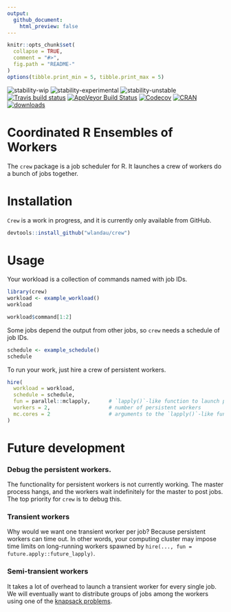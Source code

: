 ```yaml
---
output:
  github_document:
    html_preview: false
---
```


<!-- README.md is generated from README.Rmd. Please edit that file -->

```r
knitr::opts_chunk$set(
  collapse = TRUE,
  comment = "#>",
  fig.path = "README-"
)
options(tibble.print_min = 5, tibble.print_max = 5)
```


![stability-wip](https://img.shields.io/badge/stability-work_in_progress-lightgrey.svg)
![stability-experimental](https://img.shields.io/badge/stability-experimental-orange.svg)
![stability-unstable](https://img.shields.io/badge/stability-unstable-yellow.svg) <br>
[![Travis build status](https://travis-ci.org/wlandau/crew.svg?branch=master)](https://travis-ci.org/wlandau/crew)
[![AppVeyor Build Status](https://ci.appveyor.com/api/projects/status/github//wlandau/crew/?branch=master&svg=true)](https://ci.appveyor.com/project/wlandau/crew)
[![Codecov](https://codecov.io/github/wlandau/crew/coverage.svg?branch=master)](https://codecov.io/github/wlandau/crew?branch=master)
[![CRAN](http://www.r-pkg.org/badges/version/crew)](http://cran.r-project.org/package=crew) [![downloads](http://cranlogs.r-pkg.org/badges/crew)](http://cran.rstudio.com/package=crew)


# Coordinated R Ensembles of Workers

The `crew` package is a job scheduler for R. It launches a crew of workers do a bunch of jobs together.

# Installation

`Crew` is a work in progress, and it is currently only available from GitHub.

```r
devtools::install_github("wlandau/crew")
```

# Usage

Your workload is a collection of commands named with job IDs.

```r
library(crew)
workload <- example_workload()
workload

workload$command[1:2]
```

Some jobs depend the output from other jobs, so `crew` needs a schedule of job IDs.

```r
schedule <- example_schedule()
schedule
```

To run your work, just hire a crew of persistent workers.

```r
hire(
  workload = workload,
  schedule = schedule,
  fun = parallel::mclapply,      # `lapply()`-like function to launch persistent workers
  workers = 2,                   # number of persistent workers
  mc.cores = 2                   # arguments to the `lapply()`-like function
)
```

# Future development

### Debug the persistent workers.

The functionality for persistent workers is not currently working. The master process hangs, and the workers wait indefinitely for the master to post jobs. The top priority for `crew` is to debug this.

### Transient workers

Why would we want one transient worker per job? Because persistent workers can time out. In other words, your computing cluster may impose time limits on long-running workers spawned by `hire(..., fun = future.apply::future_lapply)`.

### Semi-transient workers

It takes a lot of overhead to launch a transient worker for every single job. We will eventually want to distribute groups of jobs among the workers using one of the [knapsack problems](https://en.wikipedia.org/wiki/List_of_knapsack_problems).

